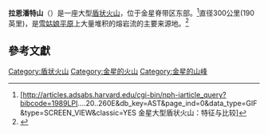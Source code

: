{{Infobox feature on celestial object
|name        = 拉恩潘特山
|type        = 山脉
|coordinates = {{coord|76.0|N|237.4|E|globe:venus_type:landmark|display=inline,title}}
|globe       = 金星
}}
'''拉恩潘特山'''（{{lang-en|Renpet Mons}}）是一座大型[[盾状火山|盾状火山]]，位于金星脊带区东部。<ref>[http://articles.adsabs.harvard.edu/cgi-bin/nph-iarticle_query?bibcode=1989LPI....20..260E&db_key=AST&page_ind=0&data_type=GIF&type=SCREEN_VIEW&classic=YES 金星大型盾状火山：特征与比较]</ref>直径300公里(190英里)，是[[雪姑娘平原|雪姑娘平原]]上大量堆积的熔岩流的主要来源地。<ref>{{Cite web |url=http://www.lpi.usra.edu/meetings/lpsc2008/pdf/1388.pdf |title=金星北极地区地质测绘(V1-Snegurochka Planti-TIA): 火山活动发展的意义 |access-date=2014-01-21 |archive-date=2016-03-03 |archive-url=https://web.archive.org/web/20160303200734/http://www.lpi.usra.edu/meetings/lpsc2008/pdf/1388.pdf |dead-url=no }}</ref>

==參考文獻==
{{reflist}}

{{Venus}}

[[Category:盾状火山|Category:盾状火山]]
[[Category:金星的火山|Category:金星的火山]]
[[Category:金星的山峰|Category:金星的山峰]]

{{crater-stub}}